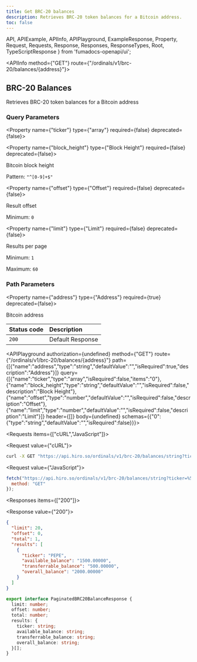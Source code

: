 ```yaml
---
title: Get BRC-20 balances
description: Retrieves BRC-20 token balances for a Bitcoin address.
toc: false
---
```


  API,
  APIExample,
  APIInfo,
  APIPlayground,
  ExampleResponse,
  Property,
  Request,
  Requests,
  Response,
  Responses,
  ResponseTypes,
  Root,
  TypeScriptResponse
} from 'fumadocs-openapi/ui';

<Root baseUrl="https://api.hiro.so">

<API>

<APIInfo method={"GET"} route={"/ordinals/v1/brc-20/balances/{address}"}>

## BRC-20 Balances

Retrieves BRC-20 token balances for a Bitcoin address

### Query Parameters

<Property name={"ticker"} type={"array<string>"} required={false} deprecated={false}>

</Property>

<Property name={"block_height"} type={"Block Height"} required={false} deprecated={false}>

Bitcoin block height

<span>Pattern: `"^[0-9]+$"`</span>

</Property>

<Property name={"offset"} type={"Offset"} required={false} deprecated={false}>

Result offset

<span>Minimum: `0`</span>

</Property>

<Property name={"limit"} type={"Limit"} required={false} deprecated={false}>

Results per page

<span>Minimum: `1`</span>

<span>Maximum: `60`</span>

</Property>

### Path Parameters

<Property name={"address"} type={"Address"} required={true} deprecated={false}>

Bitcoin address

</Property>

| Status code | Description |
| :------ | :------ |
| `200` | Default Response |

<APIPlayground authorization={undefined} method={"GET"} route={"/ordinals/v1/brc-20/balances/{address}"} path={[{"name":"address","type":"string","defaultValue":"","isRequired":true,"description":"Address"}]} query={[{"name":"ticker","type":"array","isRequired":false,"items":"0"},{"name":"block_height","type":"string","defaultValue":"","isRequired":false,"description":"Block Height"},{"name":"offset","type":"number","defaultValue":"","isRequired":false,"description":"Offset"},{"name":"limit","type":"number","defaultValue":"","isRequired":false,"description":"Limit"}]} header={[]} body={undefined} schemas={{"0":{"type":"string","defaultValue":"","isRequired":false}}}>

</APIPlayground>

</APIInfo>

<APIExample>

<Requests items={["cURL","JavaScript"]}>

<Request value={"cURL"}>

```bash
curl -X GET "https://api.hiro.so/ordinals/v1/brc-20/balances/string?ticker=%5B%0A++%22string%22%0A%5D&block_height=string&offset=0&limit=1"
```

</Request>

<Request value={"JavaScript"}>

```js
fetch("https://api.hiro.so/ordinals/v1/brc-20/balances/string?ticker=%5B%0A++%22string%22%0A%5D&block_height=string&offset=0&limit=1", {
  method: "GET"
});
```

</Request>

</Requests>

<Responses items={["200"]}>

<Response value={"200"}>

<ResponseTypes>

<ExampleResponse>

```json
{
  "limit": 20,
  "offset": 0,
  "total": 1,
  "results": [
    {
      "ticker": "PEPE",
      "available_balance": "1500.00000",
      "transferrable_balance": "500.00000",
      "overall_balance": "2000.00000"
    }
  ]
}
```

</ExampleResponse>

<TypeScriptResponse>

```ts
export interface PaginatedBRC20BalanceResponse {
  limit: number;
  offset: number;
  total: number;
  results: {
    ticker: string;
    available_balance: string;
    transferrable_balance: string;
    overall_balance: string;
  }[];
}
```

</TypeScriptResponse>

</ResponseTypes>

</Response>

</Responses>

</APIExample>

</API>

</Root>
